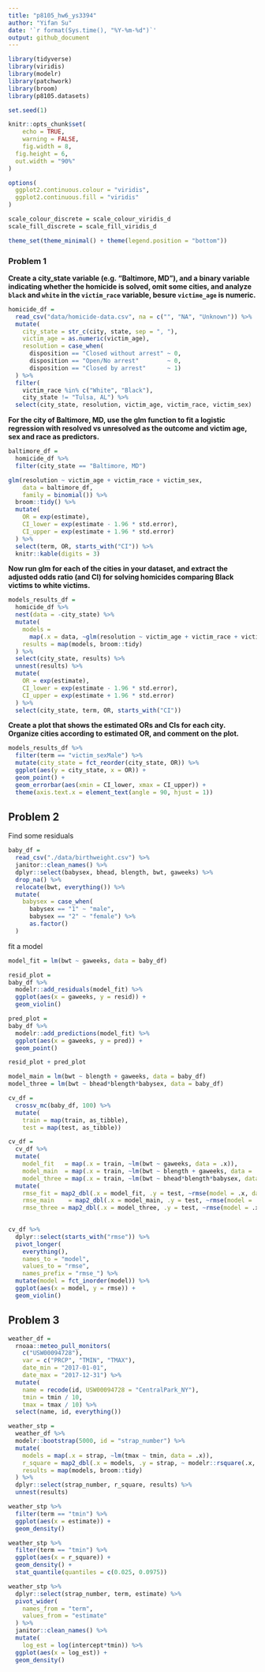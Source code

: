 ```yaml
---
title: "p8105_hw6_ys3394"
author: "Yifan Su"
date: '`r format(Sys.time(), "%Y-%m-%d")`'
output: github_document
---
```


```r
library(tidyverse)
library(viridis)
library(modelr)
library(patchwork)
library(broom)
library(p8105.datasets)

set.seed(1)

knitr::opts_chunk$set(
	echo = TRUE,
	warning = FALSE,
	fig.width = 8, 
  fig.height = 6,
  out.width = "90%"
)

options(
  ggplot2.continuous.colour = "viridis",
  ggplot2.continuous.fill = "viridis"
)

scale_colour_discrete = scale_colour_viridis_d
scale_fill_discrete = scale_fill_viridis_d

theme_set(theme_minimal() + theme(legend.position = "bottom"))
```


### Problem 1

**Create a city_state variable (e.g. “Baltimore, MD”), and a binary variable indicating whether the homicide is solved, omit some cities, and analyze `black` and `white` in the `victim_race` variable, besure `victime_age` is numeric.**

```r
homicide_df = 
  read_csv("data/homicide-data.csv", na = c("", "NA", "Unknown")) %>% 
  mutate(
    city_state = str_c(city, state, sep = ", "),
    victim_age = as.numeric(victim_age),
    resolution = case_when(
      disposition == "Closed without arrest" ~ 0,
      disposition == "Open/No arrest"        ~ 0,
      disposition == "Closed by arrest"      ~ 1)
  ) %>% 
  filter(
    victim_race %in% c("White", "Black"),
    city_state != "Tulsa, AL") %>% 
  select(city_state, resolution, victim_age, victim_race, victim_sex)
```


**For the city of Baltimore, MD, use the glm function to fit a logistic regression with resolved vs unresolved as the outcome and victim age, sex and race as predictors. **

```r
baltimore_df =
  homicide_df %>% 
  filter(city_state == "Baltimore, MD")

glm(resolution ~ victim_age + victim_race + victim_sex, 
    data = baltimore_df,
    family = binomial()) %>% 
  broom::tidy() %>% 
  mutate(
    OR = exp(estimate),
    CI_lower = exp(estimate - 1.96 * std.error),
    CI_upper = exp(estimate + 1.96 * std.error)
  ) %>% 
  select(term, OR, starts_with("CI")) %>% 
  knitr::kable(digits = 3)
```


**Now run glm for each of the cities in your dataset, and extract the adjusted odds ratio (and CI) for solving homicides comparing Black victims to white victims.**

```r
models_results_df = 
  homicide_df %>% 
  nest(data = -city_state) %>% 
  mutate(
    models = 
      map(.x = data, ~glm(resolution ~ victim_age + victim_race + victim_sex, data = .x, family = binomial())),
    results = map(models, broom::tidy)
  ) %>% 
  select(city_state, results) %>% 
  unnest(results) %>% 
  mutate(
    OR = exp(estimate),
    CI_lower = exp(estimate - 1.96 * std.error),
    CI_upper = exp(estimate + 1.96 * std.error)
  ) %>% 
  select(city_state, term, OR, starts_with("CI")) 
```

**Create a plot that shows the estimated ORs and CIs for each city. Organize cities according to estimated OR, and comment on the plot.**

```r
models_results_df %>% 
  filter(term == "victim_sexMale") %>% 
  mutate(city_state = fct_reorder(city_state, OR)) %>% 
  ggplot(aes(y = city_state, x = OR)) + 
  geom_point() + 
  geom_errorbar(aes(xmin = CI_lower, xmax = CI_upper)) + 
  theme(axis.text.x = element_text(angle = 90, hjust = 1))
```


## Problem 2

Find some residuals

```r
baby_df = 
  read_csv("./data/birthweight.csv") %>% 
  janitor::clean_names() %>% 
  dplyr::select(babysex, bhead, blength, bwt, gaweeks) %>% 
  drop_na() %>% 
  relocate(bwt, everything()) %>% 
  mutate(
    babysex = case_when(
      babysex == "1" ~ "male",
      babysex == "2" ~ "female") %>% 
      as.factor()
  )
```

fit a model

```r
model_fit = lm(bwt ~ gaweeks, data = baby_df)
```

```r
resid_plot =
baby_df %>% 
  modelr::add_residuals(model_fit) %>% 
  ggplot(aes(x = gaweeks, y = resid)) + 
  geom_violin()

pred_plot =
baby_df %>% 
  modelr::add_predictions(model_fit) %>% 
  ggplot(aes(x = gaweeks, y = pred)) + 
  geom_point()

resid_plot + pred_plot
```

```r
model_main = lm(bwt ~ blength + gaweeks, data = baby_df)
model_three = lm(bwt ~ bhead*blength*babysex, data = baby_df)
```

```r
cv_df =
  crossv_mc(baby_df, 100) %>% 
  mutate(
    train = map(train, as_tibble),
    test = map(test, as_tibble))

cv_df = 
  cv_df %>% 
  mutate(
    model_fit   = map(.x = train, ~lm(bwt ~ gaweeks, data = .x)),
    model_main  = map(.x = train, ~lm(bwt ~ blength + gaweeks, data = .x)),
    model_three = map(.x = train, ~lm(bwt ~ bhead*blength*babysex, data = as_tibble(.x)))) %>% 
  mutate(
    rmse_fit = map2_dbl(.x = model_fit, .y = test, ~rmse(model = .x, data = .y)),
    rmse_main    = map2_dbl(.x = model_main, .y = test, ~rmse(model = .x, data = .y)),
    rmse_three = map2_dbl(.x = model_three, .y = test, ~rmse(model = .x, data = .y)))
    
```

```r
cv_df %>% 
  dplyr::select(starts_with("rmse")) %>% 
  pivot_longer(
    everything(),
    names_to = "model", 
    values_to = "rmse",
    names_prefix = "rmse_") %>% 
  mutate(model = fct_inorder(model)) %>% 
  ggplot(aes(x = model, y = rmse)) +
  geom_violin()
```


## Problem 3

```r
weather_df = 
  rnoaa::meteo_pull_monitors(
    c("USW00094728"),
    var = c("PRCP", "TMIN", "TMAX"), 
    date_min = "2017-01-01",
    date_max = "2017-12-31") %>%
  mutate(
    name = recode(id, USW00094728 = "CentralPark_NY"),
    tmin = tmin / 10,
    tmax = tmax / 10) %>%
  select(name, id, everything())
```

```r
weather_stp =
  weather_df %>% 
  modelr::bootstrap(5000, id = "strap_number") %>% 
  mutate(
    models = map(.x = strap, ~lm(tmax ~ tmin, data = .x)),
    r_square = map2_dbl(.x = models, .y = strap, ~ modelr::rsquare(.x, .y)),
    results = map(models, broom::tidy)
  ) %>% 
  dplyr::select(strap_number, r_square, results) %>% 
  unnest(results)

weather_stp %>% 
  filter(term == "tmin") %>% 
  ggplot(aes(x = estimate)) + 
  geom_density()
```

```r
weather_stp %>% 
  filter(term == "tmin") %>% 
  ggplot(aes(x = r_square)) + 
  geom_density() +
  stat_quantile(quantiles = c(0.025, 0.0975))

weather_stp %>% 
  dplyr::select(strap_number, term, estimate) %>% 
  pivot_wider(
    names_from = "term",
    values_from = "estimate"
  ) %>% 
  janitor::clean_names() %>% 
  mutate(
    log_est = log(intercept*tmin)) %>% 
  ggplot(aes(x = log_est)) +
  geom_density()
```







